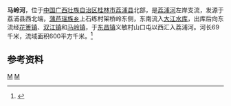 {{Otheruses|马岭河|other=同名或類似名的其它條目描述}}
{{Infobox River
  | river_name      = 马岭河
  | image_name      =
  | image_size      = 
  | caption         = 
  | origin          = [[广西壮族自治区|广西壮族自治区]][[荔浦县|荔浦县]][[蒲芦瑶族乡|蒲芦瑶族乡]]上石练村架桥岭东侧
  | mouth           = 广西壮族自治区荔浦县[[东昌镇|东昌镇]]义敏村山口屯[[荔浦河|荔浦河]]
  | basin_countries = 广西荔浦县
  | length          = 69 km
  | elevation       = 
  | mouth_elevation = 
  | discharge       = 
  | watershed       = 600 km<sup>2</sup>
}}
'''马岭河'''，位于[[中国|中国]][[广西壮族自治区|广西壮族自治区]][[桂林市|桂林市]][[荔浦县|荔浦县]]北部，是[[荔浦河|荔浦河]]左岸支流，发源于荔浦县西北端，[[蒲芦瑶族乡|蒲芦瑶族乡]]上石练村架桥岭东侧，东南流入[[大江水库_(荔浦)|大江水库]]，出库后向东流经[[花箦镇|花箦镇]]、[[双江镇_(荔浦县)|双江镇]]和[[马岭镇_(荔浦县)|马岭镇]]，于[[东昌镇|东昌镇]]义敏村山口屯以西汇入荔浦河。河长69千米，流域面积600平方千米。<ref name="中国河湖大典">{{cite book zh |author=《[[中国河湖大典|中国河湖大典]]》编纂委员会 |title=《中国河湖大典·珠江卷》 |format=M |edition=1 |location=北京 |publisher=中国水利水电出版社 |date=2013年1月 |pages=194页 |id= ISBN 978-7-5170-0561-2}}</ref>

==参考资料==
{{reflist}}
{{桂林水系}}
[[Category:桂江水系|M]]
[[Category:桂林河流|M]]